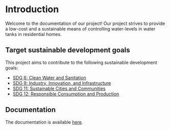 # Introduction

Welcome to the documentation of our project! Our project strives to provide a low-cost and a sustainable means of controlling water-levels in water tanks in residential homes.

## Target sustainable development goals

This project aims to contribute to the following sustainable development goals:
- [SDG 6: Clean Water and Sanitation](https://www.un.org/sustainabledevelopment/water-and-sanitation/)
- [SDG 9: Industry, Innovation, and Infrastructure](https://www.un.org/sustainabledevelopment/infrastructure-industrialization/)
- [SDG 11: Sustainable Cities and Communities](https://www.un.org/sustainabledevelopment/cities/)
- [SDG 12: Responsible Consumption and Production](https://www.un.org/sustainabledevelopment/sustainable-consumption-production/)

## Documentation

The documentation is available [here](https://hydro-rangers-documentation.vercel.app/).

